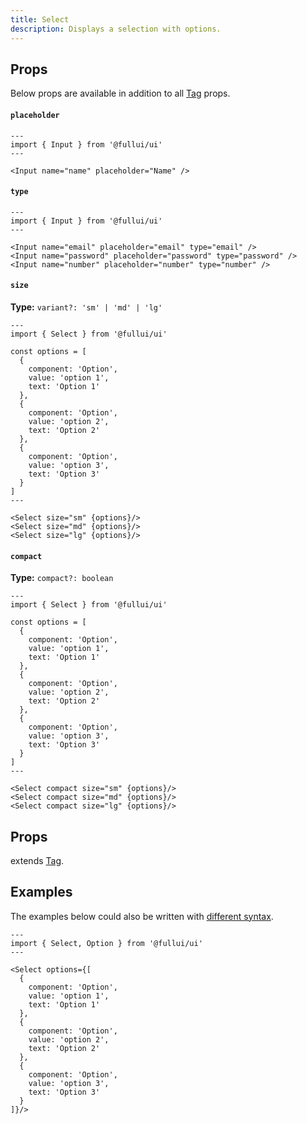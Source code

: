 ```yaml
---
title: Select
description: Displays a selection with options.
---
```


## Props
Below props are available in addition to all [Tag](/foundation/tag) props.

#### `placeholder`
```astro live
---
import { Input } from '@fullui/ui'
---

<Input name="name" placeholder="Name" />
```

#### `type`
```astro live
---
import { Input } from '@fullui/ui'
---

<Input name="email" placeholder="email" type="email" />
<Input name="password" placeholder="password" type="password" />
<Input name="number" placeholder="number" type="number" />
```

#### `size`
**Type:** `variant?: 'sm' | 'md' | 'lg'`
```astro live
---
import { Select } from '@fullui/ui'

const options = [
  {
    component: 'Option',
    value: 'option 1',
    text: 'Option 1'
  },
  {
    component: 'Option',
    value: 'option 2',
    text: 'Option 2'
  },
  {
    component: 'Option',
    value: 'option 3',
    text: 'Option 3'
  }
]
---

<Select size="sm" {options}/>
<Select size="md" {options}/>
<Select size="lg" {options}/>
```

#### `compact`
**Type:** `compact?: boolean`
```astro live
---
import { Select } from '@fullui/ui'

const options = [
  {
    component: 'Option',
    value: 'option 1',
    text: 'Option 1'
  },
  {
    component: 'Option',
    value: 'option 2',
    text: 'Option 2'
  },
  {
    component: 'Option',
    value: 'option 3',
    text: 'Option 3'
  }
]
---

<Select compact size="sm" {options}/>
<Select compact size="md" {options}/>
<Select compact size="lg" {options}/>
```


## Props
extends [Tag](/foundation/tag).

## Examples
The examples below could also be written with [different syntax](/overview/components).

```astro live
---
import { Select, Option } from '@fullui/ui'
---

<Select options={[
  {
    component: 'Option',
    value: 'option 1',
    text: 'Option 1'
  },
  {
    component: 'Option',
    value: 'option 2',
    text: 'Option 2'
  },
  {
    component: 'Option',
    value: 'option 3',
    text: 'Option 3'
  }
]}/>
```